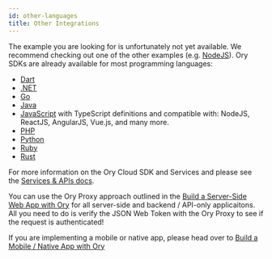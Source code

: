 ```yaml
---
id: other-languages
title: Other Integrations
---
```


The example you are looking for is unfortunately not yet available. We recommend
checking out one of the other examples (e.g.
[NodeJS](./server-side-web-app.mdx)). Ory SDKs are already available for most
programming languages:

- [Dart](https://pub.dev/packages/ory_client)
- [.NET](https://www.nuget.org/packages/Ory.Client/)
- [Go](https://github.com/ory/client-go)
- [Java](https://search.maven.org/artifact/sh.ory/ory-client)
- [JavaScript](https://www.npmjs.com/package/@ory/client) with TypeScript
  definitions and compatible with: NodeJS, ReactJS, AngularJS, Vue.js, and many
  more.
- [PHP](https://packagist.org/packages/ory/client)
- [Python](https://pypi.org/project/ory-client/)
- [Ruby](https://rubygems.org/gems/ory-client)
- [Rust](https://crates.io/crates/ory-client)

For more information on the Ory Cloud SDK and Services and please see the
[Services & APIs docs](../concepts/services-api.mdx).

You can use the Ory Proxy approach outlined in the
[Build a Server-Side Web App with Ory](./server-side-web-app.mdx) for all
server-side and backend / API-only applicaitons. All you need to do is verify
the JSON Web Token with the Ory Proxy to see if the request is authenticated!

If you are implementing a mobile or native app, please head over to
[Build a Mobile / Native App with Ory](./native-mobile-app.mdx)
